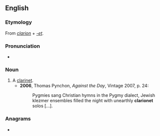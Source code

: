 ==English==

===Etymology===
From ''[[clarion]]'' + ''[[-et]]''.

===Pronunciation===
* {{IPA|/ˈklæɹɪənɛt/|/klæɹɪəˈnɛt/|lang=en}}

===Noun===
{{en-noun}}

# A [[clarinet]].
#* '''2006''', Thomas Pynchon, ''Against the Day'', Vintage 2007, p. 24:
#*: Pygmies sang Christian hymns in the Pygmy dialect, Jewish klezmer ensembles filled the night with unearthly '''clarionet''' solos [...].

===Anagrams===
* {{anagrams|en|crotaline}}